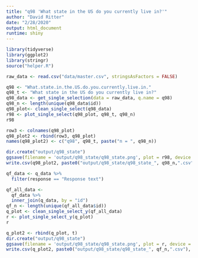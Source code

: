 ```yaml
---
title: "q98 'What state in the US do you currently live in?'"
author: "David Ritter"
date: "2/28/2020"
output: html_document
runtime: shiny
---
```


```r
library(tidyverse)
library(ggplot2)
library(stringr)
source("helper.R")
```

```r
raw_data <- read.csv("data/master.csv", stringsAsFactors = FALSE)
```

```r
q98 <- "What.state.in.the.US.do.you.currently.live.in."
q98_t <- "What state in the US do you currently live in?"
q98_data <- get_single_selection(data = raw_data, q.name = q98)
q98_n <- length(unique(q98_data$id))
q98_plot<- clean_single_select(q98_data)
r98 <- plot_single_select(q98_plot, q98_t, q98_n)
r98
```

```r
row3 <- colnames(q98_plot)
q98_plot2 <- rbind(row3, q98_plot)
names(q98_plot2) <- c("q98", q98_t, paste("n = ", q98_n))
```

```r
dir.create("output/q98_state")
ggsave(filename = 'output/q98_state/q98_state.png', plot = r98, device = 'png')
write.csv(q98_plot2, paste0("output/q98_state/q98_state_", q98_n,".csv"), row.names=F)
```







```r
qf_data <- q_data %>%
  filter(response == "Response text")
```

```r
qf_all_data <- 
  qf_data %>%
  inner_join(q_data, by = "id")
qf_n <- length(unique(qf_all_data$id))
q_plot <- clean_single_select_y(qf_all_data)
r <- plot_single_select_y(q_plot)
r
```

```r
q_plot2 <- rbind(q_plot, t)
dir.create("output/q98_state")
ggsave(filename = 'output/q98_state/q98_state.png', plot = r, device = 'png')
write.csv(q_plot2, paste0("output/q98_state/q98_state_", qf_n,".csv"), row.names=F)
```




